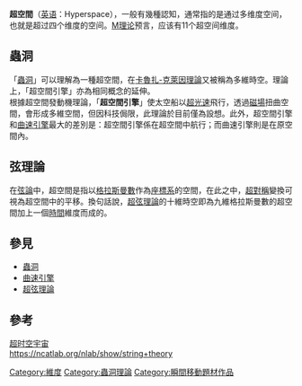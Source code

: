 
{{unreferenced|time=2013-07-11T10:34:57+00:00}}
{{Wiktionary|hyperspace}}

'''超空間'''（[[英语|英语]]：Hyperspace），一般有幾種認知，通常指的是通过多维度空间，也就是超过四个维度的空间。[[M理论|M理论]]预言，应该有11个超空间维度。

==蟲洞==
「[[蟲洞|蟲洞]]」可以理解為一種超空間，在[[卡魯扎-克萊因理論|卡魯扎-克萊因理論]]又被稱為多維時空。理論上，「超空間引擎」亦為相同概念的延伸。<br />
根據超空間發動機理論，「'''超空間引擎'''」使太空船以[[超光速|超光速]]飛行，透過[[磁場|磁場]]扭曲空間，會形成多維空間，但因科技侷限，此理論於目前僅為設想。此外，超空間引擎和[[曲速引擎|曲速引擎]]最大的差別是：超空間引擎係在超空間中航行；而曲速引擎則是在原空間內。<br />

==弦理論==
在[[弦論|弦論]]中，超空間是指以[[格拉斯曼數|格拉斯曼數]]作為[[座標系|座標系]]的空間，在此之中，[[超對稱|超對稱]]變換可視為超空間中的平移。換句話說，[[超弦理論|超弦理論]]的十維時空即為九維格拉斯曼數的超空間加上一個[[時間|時間]]維度而成的。

==參見==
*[[蟲洞|蟲洞]]
*[[曲速引擎|曲速引擎]]
*[[超弦理論|超弦理論]]

== 參考 ==
[http://castalytimespaceuniverse.blogspot.tw/ 超时空宇宙]<br />
https://ncatlab.org/nlab/show/string+theory

{{弦理论}}

[[Category:維度|Category:維度]]
[[Category:蟲洞理論|Category:蟲洞理論]]
[[Category:瞬間移動題材作品|Category:瞬間移動題材作品]]